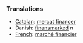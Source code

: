 ===Translations===

*[[Catalan]]: [[mercat financer]]
*Danish: [[finansmarked]] ''n''
*[[French]]: [[marché financier]]